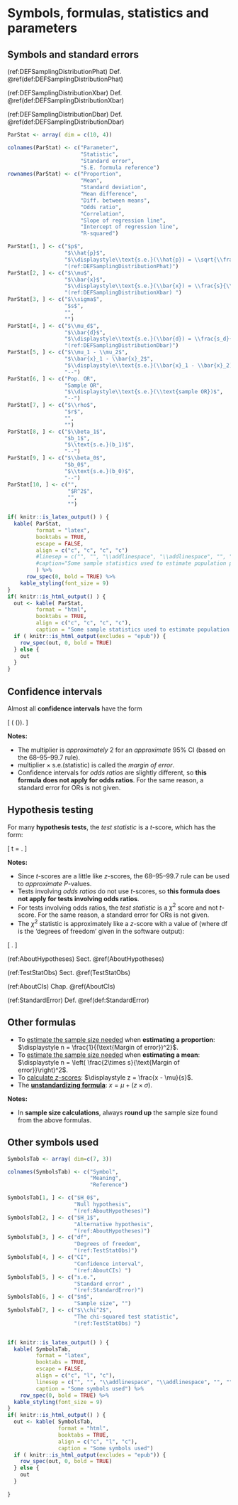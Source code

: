 
# Symbols, formulas, statistics and parameters {#StatisticsAndParameters}



## Symbols and standard errors





(ref:DEFSamplingDistributionPhat) Def. \@ref(def:DEFSamplingDistributionPhat)

(ref:DEFSamplingDistributionXbar) Def. \@ref(def:DEFSamplingDistributionXbar)

(ref:DEFSamplingDistributionDbar) Def. \@ref(def:DEFSamplingDistributionDbar)



```r
ParStat <- array( dim = c(10, 4))

colnames(ParStat) <- c("Parameter",
                       "Statistic",
                       "Standard error",
                       "S.E. formula reference")
rownames(ParStat) <- c("Proportion",
                       "Mean",
                       "Standard deviation",
                       "Mean difference",
                       "Diff. between means",
                       "Odds ratio",
                       "Correlation",
                       "Slope of regression line",
                       "Intercept of regression line",
                       "R-squared")

ParStat[1, ] <- c("$p$", 
                  "$\\hat{p}$", 
                  "$\\displaystyle\\text{s.e.}(\\hat{p}) = \\sqrt{\\frac{ \\hat{p} \\times (1 - \\hat{p})}{n}}$",
                  "(ref:DEFSamplingDistributionPhat)")
ParStat[2, ] <- c("$\\mu$", 
                  "$\\bar{x}$", 
                  "$\\displaystyle\\text{s.e.}(\\bar{x}) = \\frac{s}{\\sqrt{n}}$", 
                  "(ref:DEFSamplingDistributionXbar) ")
ParStat[3, ] <- c("$\\sigma$", 
                  "$s$", 
                  "", 
                  "")
ParStat[4, ] <- c("$\\mu_d$", 
                  "$\\bar{d}$", 
                  "$\\displaystyle\\text{s.e.}(\\bar{d}) = \\frac{s_d}{\\sqrt{n}}$", 
                  "(ref:DEFSamplingDistributionDbar)")
ParStat[5, ] <- c("$\\mu_1 - \\mu_2$", 
                  "$\\bar{x}_1 - \\bar{x}_2$", 
                  "$\\displaystyle\\text{s.e.}(\\bar{x}_1 - \\bar{x}_2)$", 
                  "--")
ParStat[6, ] <- c("Pop. OR", 
                  "Sample OR", 
                  "$\\displaystyle\\text{s.e.}(\\text{sample OR})$", 
                  "--")
ParStat[7, ] <- c("$\\rho$", 
                  "$r$", 
                  "", 
                  "")
ParStat[8, ] <- c("$\\beta_1$", 
                  "$b_1$", 
                  "$\\text{s.e.}(b_1)$", 
                  "--")
ParStat[9, ] <- c("$\\beta_0$", 
                  "$b_0$", 
                  "$\\text{s.e.}(b_0)$", 
                  "--")
ParStat[10, ] <- c("", 
                   "$R^2$", 
                   "", 
                   "")

if( knitr::is_latex_output() ) {
  kable( ParStat,
         format = "latex",
         booktabs = TRUE,
         escape = FALSE,
         align = c("c", "c", "c", "c")
         #linesep = c("", "", "\\addlinespace", "\\addlinespace", "", "", "", ""),  # Else adds a space every 5 lines... 
         #caption="Some sample statistics used to estimate population parameters"
         ) %>%
	  row_spec(0, bold = TRUE) %>%
    kable_styling(font_size = 9)
}
if( knitr::is_html_output() ) {
  out <- kable( ParStat,
         format = "html",
         booktabs = TRUE,
         align = c("c", "c", "c", "c"),
         caption = "Some sample statistics used to estimate population parameters. Empty table cells means that these are not studied in this textbook. The dashes means that no formula is given in this textbook.")
  if ( knitr::is_html_output(excludes = "epub")) {
    row_spec(out, 0, bold = TRUE)
  } else {
    out
  }	
}
```





## Confidence intervals

Almost all **confidence intervals** have the form

\[ 
    \text{statistic} \pm ( \text{multiplier} \times \text{s.e.}(\text{statistic})).
\]

**Notes:**

* The multiplier is *approximately* 2 for an *approximate* 95% CI (based on the 68--95--99.7 rule).
* $\text{multiplier} \times \text{s.e.}(\text{statistic})$ is called the *margin of error*.
* Confidence intervals for *odds ratios* are slightly different, so **this formula does not apply for odds ratios**.
  For the same reason, a standard error for ORs is not given.


## Hypothesis testing

For many **hypothesis tests**, the *test statistic*\index{test statistic} is a $t$-score, which has the form:

\[
  t = \frac{\text{statistic} - \text{parameter}}{\text{s.e.}(\text{statistic})}.
\]

**Notes:**

* Since $t$-scores are a little like $z$-scores, the 68--95--99.7 rule can be used to *approximate* $P$-values.
* Tests involving *odds ratios* do not use $t$-scores, so **this formula does not apply for tests involving odds ratios**.
* For tests involving odds ratios, the *test statistic*\index{test statistic}
  is a $\chi^2$ score and not $t$-score.
  For the same reason, a standard error for ORs is not given.
* The $\chi^2$ statistic is approximately like a $z$-score with a value of (where $\text{df}$ is the 'degrees of freedom' given in the software output):

\[
   \sqrt{\frac{\chi^2}{\text{df}}}.
\]

 
(ref:AboutHypotheses) Sect. \@ref(AboutHypotheses)

(ref:TestStatObs) Sect. \@ref(TestStatObs)

(ref:AboutCIs) Chap. \@ref(AboutCIs)

(ref:StandardError) Def. \@ref(def:StandardError)



## Other formulas


* To [estimate the sample size needed](#EstimatingSampleSize) when **estimating a proportion**: $\displaystyle n = \frac{1}{(\text{Margin of error})^2}$.
* To [estimate the sample size needed](#EstimatingSampleSize) when **estimating a mean**: $\displaystyle n = \left( \frac{2\times s}{\text{Margin of error}}\right)^2$.
* To [calculate $z$-scores](#z-scores): $\displaystyle z = \frac{x - \mu}{s}$.
* The [**unstandardizing formula**](#Unstandardising): $x = \mu + (z\times \sigma)$.

**Notes:**

* In **sample size calculations**, always **round up** the sample size found from the above formulas.


## Other symbols used

```r
SymbolsTab <- array( dim=c(7, 3))

colnames(SymbolsTab) <- c("Symbol", 
                          "Meaning", 
                          "Reference")

SymbolsTab[1, ] <- c("$H_0$", 
                     "Null hypothesis", 
                     "(ref:AboutHypotheses)")
SymbolsTab[2, ] <- c("$H_1$", 
                     "Alternative hypothesis", 
                     "(ref:AboutHypotheses)")
SymbolsTab[3, ] <- c("df", 
                     "Degrees of freedom", 
                     "(ref:TestStatObs)")
SymbolsTab[4, ] <- c("CI", 
                     "Confidence interval", 
                     "(ref:AboutCIs) ")
SymbolsTab[5, ] <- c("s.e.", 
                     "Standard error" , 
                     "(ref:StandardError)")
SymbolsTab[6, ] <- c("$n$", 
                     "Sample size", "")
SymbolsTab[7, ] <- c("$\\chi^2$", 
                     "The chi-squared test statistic", 
                     "(ref:TestStatObs) ")


if( knitr::is_latex_output() ) {
  kable( SymbolsTab,
         format = "latex",
         booktabs = TRUE,
         escape = FALSE,
         align = c("c", "l", "c"),
         linesep = c("", "", "\\addlinespace", "\\addlinespace", "", "", ""),  # Else adds a space every 5 lines...
         caption = "Some symbols used") %>%
	row_spec(0, bold = TRUE) %>%
  kable_styling(font_size = 9)
}
if( knitr::is_html_output() ) {
  out <- kable( SymbolsTab,
                format = "html",
                booktabs = TRUE,
                align = c("c", "l", "c"),
                caption = "Some symbols used")
  if ( knitr::is_html_output(excludes = "epub")) {
    row_spec(out, 0, bold = TRUE)
  } else {
    out
  }
	
}
```




